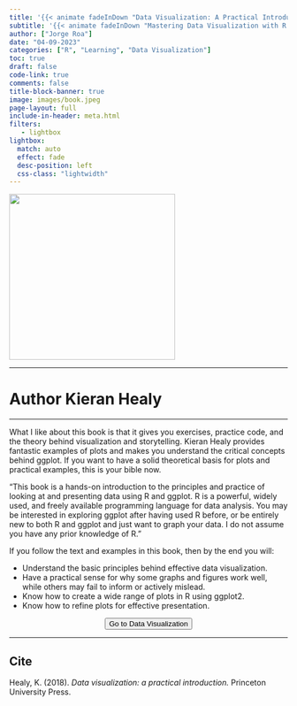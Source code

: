 ```yaml
---
title: '{{< animate fadeInDown "Data Visualization: A Practical Introduction"delay=.6s >}}'
subtitle: '{{< animate fadeInDown "Mastering Data Visualization with R and ggplot2: A Hands-On Guide to Effective Communication and Analysis"delay=.6s >}}'
author: ["Jorge Roa"]
date: "04-09-2023"
categories: ["R", "Learning", "Data Visualization"]
toc: true
draft: false
code-link: true
comments: false
title-block-banner: true
image: images/book.jpeg
page-layout: full
include-in-header: meta.html
filters:
   - lightbox
lightbox: 
  match: auto
  effect: fade
  desc-position: left
  css-class: "lightwidth"
---
```



<div class="books">

![](images/book.jpeg){fig-align="center" width="300"}

</div>

<hr class="sep-2" />

<h1 class="book_aut"> Author
  <span style="font-size: 1em;">Kieran Healy</span>
</h1>

<hr class="sep-2" />

What I like about this book is that it gives you exercises, practice code, and the theory behind visualization and storytelling. Kieran Healy provides fantastic examples of plots and makes you understand the critical concepts behind ggplot. If you want to have a solid theoretical basis for plots and practical examples, this is your bible now. 

"This book is a hands-on introduction to the principles and practice of looking at and presenting data using R and ggplot. R is a powerful, widely used, and freely available programming language for data analysis. You may be interested in exploring ggplot after having used R before, or be entirely new to both R and ggplot and just want to graph your data. I do not assume you have any prior knowledge of R."

If you follow the text and examples in this book, then by the end you will:

- Understand the basic principles behind effective data visualization.
- Have a practical sense for why some graphs and figures work well, while others may fail to inform or actively mislead.
- Know how to create a wide range of plots in R using ggplot2.
- Know how to refine plots for effective presentation.


<center>
<form action="https://socviz.co/index.html#preface">
<button class="btn-hover color-9" target="_blank">
Go to Data Visualization
</button>
</form>
</center>

<hr class="sep-2" />

::: {.callout-tip}
## Cite
Healy, K. (2018). *Data visualization: a practical introduction.* Princeton University Press.
:::
